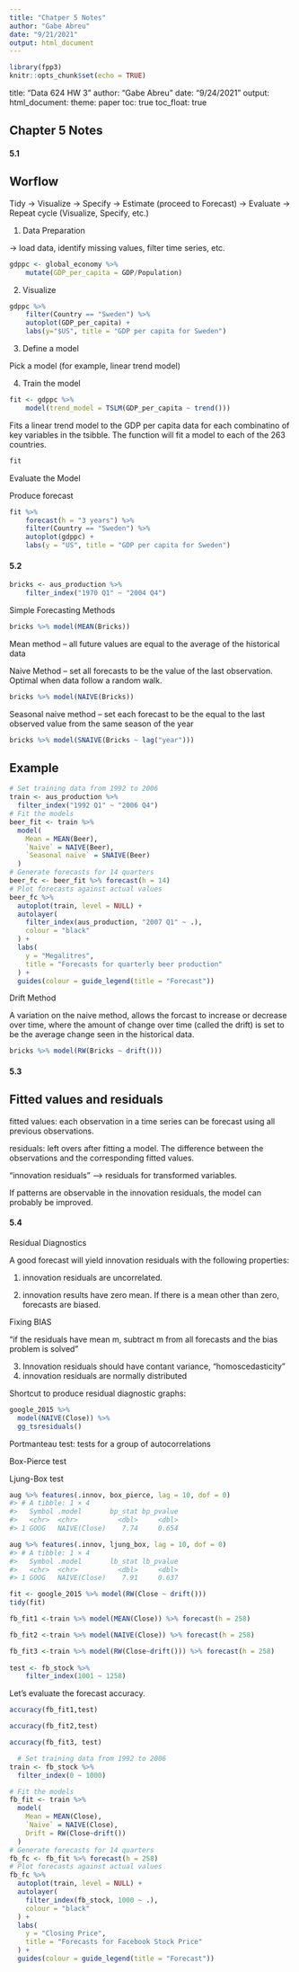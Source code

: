```yaml
---
title: "Chatper 5 Notes"
author: "Gabe Abreu"
date: "9/21/2021"
output: html_document
---
```


```r
library(fpp3)
knitr::opts_chunk$set(echo = TRUE)
```

title: "Data 624 HW 3"
author: "Gabe Abreu"
date: "9/24/2021"
output: 
    html_document:
        theme: paper
        toc: true
        toc_float: true

## Chapter 5 Notes

#### 5.1

Worflow
--------

Tidy -> Visualize -> Specify -> Estimate (proceed to Forecast) -> Evaluate -> Repeat cycle (Visualize, Specify, etc.)


1. Data Preparation 

-> load data, identify missing values, filter time series, etc.


```r
gdppc <- global_economy %>%
    mutate(GDP_per_capita = GDP/Population)
```

2. Visualize
```r
gdppc %>%
    filter(Country == "Sweden") %>%
    autoplot(GDP_per_capita) +
    labs(y="$US", title = "GDP per capita for Sweden")
```

3. Define a model 

Pick a model (for example, linear trend model)

4. Train the model 

```r
fit <- gdppc %>%
    model(trend_model = TSLM(GDP_per_capita ~ trend()))
```

Fits a linear trend model to the GDP per capita data for each combinatino of key variables in the tsibble. The function will fit a model to each of the 263 countries. 

```r
fit
```
Evaluate the Model 

Produce forecast

```r
fit %>%
    forecast(h = "3 years") %>%
    filter(Country == "Sweden") %>%
    autoplot(gdppc) +
    labs(y = "US", title = "GDP per capita for Sweden")
```

#### 5.2

```r
bricks <- aus_production %>%
    filter_index("1970 Q1" ~ "2004 Q4")
```
Simple Forecasting Methods

```r
bricks %>% model(MEAN(Bricks))
```

Mean method -- all future values are equal to the average of the historical data

Naive Method -- set all forecasts to be the value of the last observation. Optimal when data follow a random walk. 
```r
bricks %>% model(NAIVE(Bricks))
```


Seasonal naive method -- set each forecast to be the equal to the last observed value from the same season of the year
```r
bricks %>% model(SNAIVE(Bricks ~ lag("year")))
```


Example
------
```r
# Set training data from 1992 to 2006
train <- aus_production %>%
  filter_index("1992 Q1" ~ "2006 Q4")
# Fit the models
beer_fit <- train %>%
  model(
    Mean = MEAN(Beer),
    `Naïve` = NAIVE(Beer),
    `Seasonal naïve` = SNAIVE(Beer)
  )
# Generate forecasts for 14 quarters
beer_fc <- beer_fit %>% forecast(h = 14)
# Plot forecasts against actual values
beer_fc %>%
  autoplot(train, level = NULL) +
  autolayer(
    filter_index(aus_production, "2007 Q1" ~ .),
    colour = "black"
  ) +
  labs(
    y = "Megalitres",
    title = "Forecasts for quarterly beer production"
  ) +
  guides(colour = guide_legend(title = "Forecast"))

```

Drift Method 

A variation on the naive method, allows the forcast to increase or decrease over time, where the amount of change over time (called the drift) is set to be the average change seen in the historical data. 

```r
bricks %>% model(RW(Bricks ~ drift()))
```

#### 5.3
Fitted values and residuals 
----------------------------

fitted values: each observation in a time series can be forecast using all previous observations. 

residuals: left overs after fitting a model. The difference between the observations and the corresponding fitted values.

"innovation residuals" ---> residuals for transformed variables. 

If patterns are observable in the innovation residuals, the model can probably be improved. 

#### 5.4

Residual Diagnostics 

A good forecast will yield innovation residuals with the following properties:

1. innovation residuals are uncorrelated. 

2. innovation results have zero mean. If there is a mean other than zero, forecasts are biased. 

Fixing BIAS

"if the residuals have mean m, subtract m from all forecasts and the bias problem is solved"

3. Innovation residuals should have contant variance, "homoscedasticity"
4. innovation residuals are normally distributed

Shortcut to produce residual diagnostic graphs:

```r
google_2015 %>%
  model(NAIVE(Close)) %>%
  gg_tsresiduals()
```


Portmanteau test: tests for a group of autocorrelations 

Box-Pierce test

Ljung-Box test

```r
aug %>% features(.innov, box_pierce, lag = 10, dof = 0)
#> # A tibble: 1 × 4
#>   Symbol .model       bp_stat bp_pvalue
#>   <chr>  <chr>          <dbl>     <dbl>
#> 1 GOOG   NAIVE(Close)    7.74     0.654

aug %>% features(.innov, ljung_box, lag = 10, dof = 0)
#> # A tibble: 1 × 4
#>   Symbol .model       lb_stat lb_pvalue
#>   <chr>  <chr>          <dbl>     <dbl>
#> 1 GOOG   NAIVE(Close)    7.91     0.637
```

```r
fit <- google_2015 %>% model(RW(Close ~ drift()))
tidy(fit)

```










```r
fb_fit1 <-train %>% model(MEAN(Close)) %>% forecast(h = 258)

fb_fit2 <-train %>% model(NAIVE(Close)) %>% forecast(h = 258)

fb_fit3 <-train %>% model(RW(Close~drift())) %>% forecast(h = 258)
                 
test <- fb_stock %>%
    filter_index(1001 ~ 1258)
```

Let's evaluate the forecast accuracy. 
```r
accuracy(fb_fit1,test)

accuracy(fb_fit2,test)

accuracy(fb_fit3, test)
```

```r
  # Set training data from 1992 to 2006
train <- fb_stock %>%
  filter_index(0 ~ 1000)

# Fit the models
fb_fit <- train %>%
  model(
    Mean = MEAN(Close),
    `Naïve` = NAIVE(Close),
    Drift = RW(Close~drift())
  )
# Generate forecasts for 14 quarters
fb_fc <- fb_fit %>% forecast(h = 258)
# Plot forecasts against actual values
fb_fc %>%
  autoplot(train, level = NULL) +
  autolayer(
    filter_index(fb_stock, 1000 ~ .),
    colour = "black"
  ) +
  labs(
    y = "Closing Price",
    title = "Forecasts for Facebook Stock Price"
  ) +
  guides(colour = guide_legend(title = "Forecast"))
```
